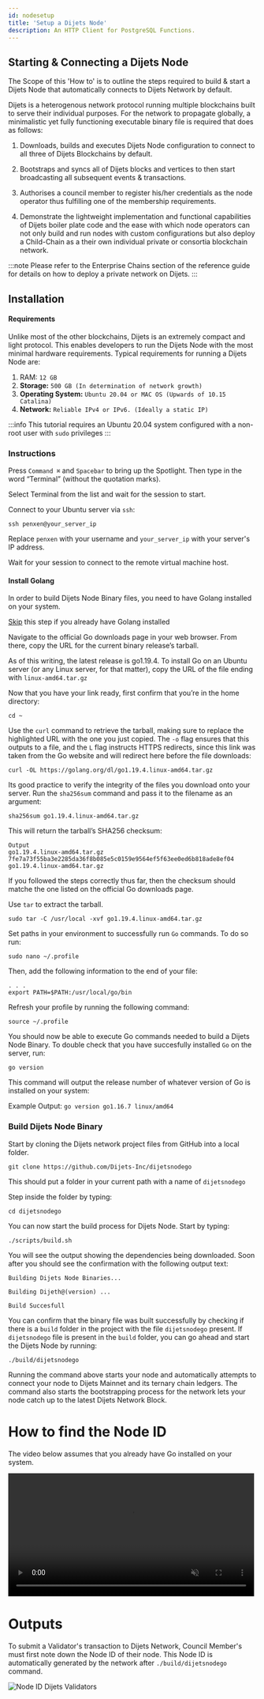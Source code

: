 ```yaml
---
id: nodesetup
title: 'Setup a Dijets Node'
description: An HTTP Client for PostgreSQL Functions.
---
```


## Starting & Connecting a Dijets Node

The Scope of this 'How to' is to outline the steps required to build & start a Dijets Node that automatically connects to Dijets Network by default.

Dijets is a heterogenous network protocol running multiple blockchains built to serve their individual purposes. For the network to propagate globally, a minimalistic yet fully functioning executable binary file is required that does
as follows:

1. Downloads, builds and executes Dijets Node configuration to connect to all
three of Dijets Blockchains by default.

1. Bootstraps and syncs all of Dijets blocks and vertices to then start broadcasting all subsequent events & transactions.

1. Authorises a council member to register his/her credentials as the node operator thus fulfilling one of the membership requirements.

1. Demonstrate the lightweight implementation and functional capabilities of Dijets boiler plate code and the ease with which node operators can not
only build and run nodes with custom configurations but also deploy a Child-Chain as a their own individual private or consortia blockchain network. 

:::note
Please refer to the Enterprise Chains section of the reference guide for details on how to deploy a private network on Dijets.
:::

## Installation

#### Requirements

Unlike most of the other blockchains, Dijets is an extremely compact and
light protocol. This enables developers to run the Dijets Node with the most
minimal hardware requirements. Typical requirements for running a Dijets
Node are:

1. RAM: `12 GB`
1. **Storage:** `500 GB (In determination of network growth)`
1. **Operating System:** `Ubuntu 20.04 or MAC OS (Upwards of 10.15 Catalina)`
1. **Network:** `Reliable IPv4 or IPv6. (Ideally a static IP)`

:::info
This tutorial requires an Ubuntu 20.04 system configured with a non-root user with `sudo` privileges
:::

### Instructions

Press `Command ⌘` and `Spacebar` to bring up the Spotlight. Then type in the word “Terminal” (without the
quotation marks).

Select Terminal from the list and wait for the session to start.

Connect to your Ubuntu server via `ssh`:

```
ssh penxen@your_server_ip
```

Replace `penxen` with your username and `your_server_ip` with your server's IP address.

Wait for your session to connect to the remote virtual machine host.

#### Install Golang

In order to build Dijets Node Binary files, you need to have Golang installed on your system. 

[Skip](#build-dijets-node-binary) this step if you already have Golang installed

Navigate to the official Go downloads page in your web browser. From there, copy the URL for the current binary release’s tarball.

As of this writing, the latest release is go1.19.4. To install Go on an Ubuntu server (or any Linux server, for that matter), copy the URL of the file ending with `linux-amd64.tar.gz`

Now that you have your link ready, first confirm that you’re in the home directory:

```
cd ~
```
Use the `curl` command to retrieve the tarball, making sure to replace the highlighted URL with the one you just copied. The `-o` flag ensures that this outputs to a file, and the `L` flag instructs HTTPS redirects, since this link was taken from the Go website and will redirect here before the file downloads:

```
curl -OL https://golang.org/dl/go1.19.4.linux-amd64.tar.gz
```

Its good practice to verify the integrity of the files you download onto your server. Run the `sha256sum` command and pass it to the filename as an argument:

```
sha256sum go1.19.4.linux-amd64.tar.gz
```
This will return the tarball’s SHA256 checksum:

```
Output
go1.19.4.linux-amd64.tar.gz
7fe7a73f55ba3e2285da36f8b085e5c0159e9564ef5f63ee0ed6b818ade8ef04  go1.19.4.linux-amd64.tar.gz
```

If you followed the steps correctly thus far, then the checksum should matche the one listed on the official Go downloads page.

Use `tar` to extract the tarball.

```
sudo tar -C /usr/local -xvf go1.19.4.linux-amd64.tar.gz
```

Set paths in your environment to successfully run `Go` commands. To do so run:

```
sudo nano ~/.profile
```

Then, add the following information to the end of your file:

```
. . .
export PATH=$PATH:/usr/local/go/bin
```

Refresh your profile by running the following command:

```
source ~/.profile
```
You should now be able to execute Go commands needed to build a Dijets Node Binary. To double check that you have succesfully installed `Go` on the server, run:

```
go version
```
This command will output the release number of whatever version of Go is installed on your system:

Example Output: `go version go1.16.7 linux/amd64`

### Build Dijets Node Binary

Start by cloning the Dijets network project files from GitHub into a local folder.

```
git clone https://github.com/Dijets-Inc/dijetsnodego
```

This should put a folder in your current path with a name of `dijetsnodego`

Step inside the folder by typing:

```
cd dijetsnodego
```
You can now start the build process for Dijets Node. Start by typing:

```
./scripts/build.sh
```
You will see the output showing the dependencies being downloaded. Soon after you should
see the confirmation with the following output text:

`Building Dijets Node Binaries...`

`Building Dijeth@(version) ...`

`Build Succesfull`

You can confirm that the binary file was built successfully by checking if there is a `build` folder in the project with the file `dijetsnodego` present.
If `dijetsnodego` file is present in the `build` folder, you can go ahead and start the Dijets
Node by running:

```
./build/dijetsnodego
```
Running the command above starts your node and automatically attempts to connect your node to Dijets Mainnet and its ternary chain ledgers. The command also
starts the bootstrapping process for the network lets your node catch up to the latest Dijets Network Block.

# How to find the Node ID

The video below assumes that you already have Go installed on your system.


<video width="99%" muted playsInline controls="true">
  <source
    src="/docs/videos/nodeid.mp4"
    type="video/mp4"
    muted
    playsInline
  />
</video>


# Outputs
To submit a Validator's transaction to Dijets Network, Council Member's must first note down the Node ID of their node. This Node ID is automatically generated by the network after `./build/dijetsnodego` command.



![Node ID Dijets Validators](/img/nodeid.png)